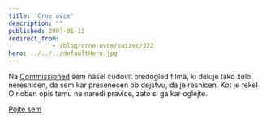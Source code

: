 ```yaml
---
title: 'Crne ovce'
description: ""
published: 2007-01-13
redirect_from: 
            - /blog/crne-ovce/swizec/322
hero: ../../../defaultHero.jpg
---
```

Na [Commissioned](http://www.commissionedcomic.com) sem nasel cudovit predogled filma, ki deluje tako zelo neresnicen, da sem kar presenecen ob dejstvu, da je resnicen. Kot je rekel O noben opis temu ne naredi pravice, zato si ga kar oglejte.

[Pojte sem](http://www.ifilm.com/video/2810911)
